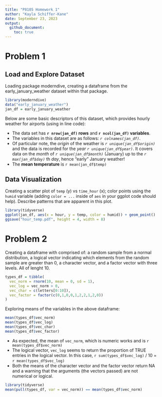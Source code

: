 ```yaml
---
title: "P8105 Homework 1"
author: "Kayla Schiffer-Kane"
date: September 23, 2023
output: 
  github_document:
    toc: true
---
```


# Problem 1

## Load and Explore Dataset
Loading package moderndive, creating a dataframe from the early_january_weather dataset within that package. 

```r
library(moderndive)
data("early_january_weather")
jan_df = early_january_weather
```

Below are some basic descriptors of this dataset, which provides hourly weather for airports (using in line code):

* The data set has **`r nrow(jan_df)` rows** and **`r ncol(jan_df)` variables**.
* The variables in this dataset are as follows: _`r colnames(jan_df)`_.
* Of particular note, the _origin_ of the weather is _`r unique(jan_df$origin)`_ and the data is recorded for the _year_ _`r unique(jan_df$year)`_. It covers data on the _month_ of _`r unique(jan_df$month)`_ (January) up to the _`r max(jan_df$day)`_ th _day_, hence "early" January weather!
* The **mean temperature** is `r mean(jan_df$temp)`


## Data Visualization
Creating a scatter plot of `temp` (y) vs `time_hour` (x); color points using the `humid` variable (adding `color = ...` inside of `aes` in your ggplot code should help). Describe patterns that are apparent in this plot.

```r
library(tidyverse)
ggplot(jan_df, aes(x = hour, y = temp, color = humid)) + geom_point()
ggsave("hour_temp.pdf", height = 4, width = 8)
```


# Problem 2

Creating a dataframe with comprised of: a random sample from a normal distribution, a logical vector indicating which elements from the random sample are greater than 0, a character vector, and a factor vector with three levels. All of lenght 10. 

```r
types_df = tibble(
  vec_norm = rnorm(10, mean = 0, sd = 1),
  vec_log = vec_norm > 0,
  vec_char = c(letters[0:10]),
  vec_factor = factor(c(0,1,0,0,1,2,2,1,2,0))
)
```

Exploring means of the variables in the above dataframe:
```r
mean(types_df$vec_norm)
mean(types_df$vec_log)
mean(types_df$vec_char)
mean(types_df$vec_factor)
```

* As expected, the mean of `vec_norm`, which is numeric works and is `r mean(types_df$vec_norm)`
* The logical vector, `vec_log` seems to return the proportion of TRUE entries in the logical vector. In this case, `r sum(types_df$vec_log)` / 10 = `r mean(types_df$vec_log)`
* Both the means of the character vector and the factor vector return NA and a warning that the arguments (the vectors passed) are not numerical or logical. 

```r
library(tidyverse)
mean(pull(types_df, var = vec_norm)) == mean(types_df$vec_norm)
```


